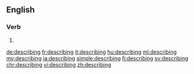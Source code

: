 ==English==

===Verb===
{{head|en|present participle}}

# {{present participle of|describe|lang=en}}

[[de:describing]]
[[fr:describing]]
[[it:describing]]
[[hu:describing]]
[[ml:describing]]
[[my:describing]]
[[ja:describing]]
[[simple:describing]]
[[fi:describing]]
[[sv:describing]]
[[chr:describing]]
[[vi:describing]]
[[zh:describing]]